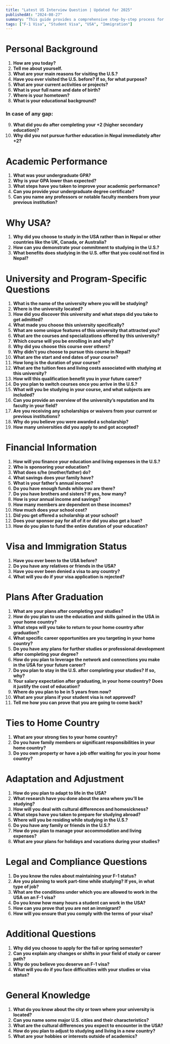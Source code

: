```yaml
---
title: "Latest US Interview Question | Updated for 2025"
publishedAt: "2024-08-27"
summary: "This guide provides a comprehensive step-by-step process for obtaining an F-1 student visa for studying in the USA in 2024, from application submission to arriving in the USA."
tags: ["F-1 Visa", "Student Visa", "USA", "Immigration"]
---
```


# Personal Background

1. **How are you today?**
2. **Tell me about yourself.**
3. **What are your main reasons for visiting the U.S.?**
4. **Have you ever visited the U.S. before? If so, for what purpose?**
5. **What are your current activities or projects?**
6. **What is your full name and date of birth?**
7. **Where is your hometown?**
8. **What is your educational background?**

### In case of any gap:
9. **What did you do after completing your +2 (higher secondary education)?**
10. **Why did you not pursue further education in Nepal immediately after +2?**

# Academic Performance

1. **What was your undergraduate GPA?**
2. **Why is your GPA lower than expected?**
3. **What steps have you taken to improve your academic performance?**
4. **Can you provide your undergraduate degree certificate?**
5. **Can you name any professors or notable faculty members from your previous institution?**

# Why USA?

1. **Why did you choose to study in the USA rather than in Nepal or other countries like the UK, Canada, or Australia?**
2. **How can you demonstrate your commitment to studying in the U.S.?**
3. **What benefits does studying in the U.S. offer that you could not find in Nepal?**

# University and Program-Specific Questions

1. **What is the name of the university where you will be studying?**
2. **Where is the university located?**
3. **How did you discover this university and what steps did you take to get admitted?**
4. **What made you choose this university specifically?**
5. **What are some unique features of this university that attracted you?**
6. **What are the courses and specializations offered by this university?**
7. **Which course will you be enrolling in and why?**
8. **Why did you choose this course over others?**
9. **Why didn't you choose to pursue this course in Nepal?**
10. **What are the start and end dates of your course?**
11. **How long is the duration of your course?**
12. **What are the tuition fees and living costs associated with studying at this university?**
13. **How will this qualification benefit you in your future career?**
14. **Do you plan to switch courses once you arrive in the U.S.?**
15. **What will you be studying in your course, and what subjects are included?**
16. **Can you provide an overview of the university’s reputation and its faculty in your field?**
17. **Are you receiving any scholarships or waivers from your current or previous institutions?**
18. **Why do you believe you were awarded a scholarship?**
19. **How many universities did you apply to and got accepted?**

# Financial Information

1. **How will you finance your education and living expenses in the U.S.?**
2. **Who is sponsoring your education?**
3. **What does s/he (mother/father) do?**
4. **What savings does your family have?**
5. **What is your father’s annual income?**
6. **Do you have enough funds while you are there?**
7. **Do you have brothers and sisters? If yes, how many?**
8. **How is your annual income and savings?**
9. **How many members are dependent on these incomes?**
10. **How much does your school cost?**
11. **Did you get offered a scholarship at your school?**
12. **Does your sponsor pay for all of it or did you also get a loan?**
13. **How do you plan to fund the entire duration of your education?**

# Visa and Immigration Status

1. **Have you ever been to the USA before?**
2. **Do you have any relatives or friends in the USA?**
3. **Have you ever been denied a visa to any country?**
4. **What will you do if your visa application is rejected?**

# Plans After Graduation

1. **What are your plans after completing your studies?**
2. **How do you plan to use the education and skills gained in the USA in your home country?**
3. **What steps will you take to return to your home country after graduation?**
4. **What specific career opportunities are you targeting in your home country?**
5. **Do you have any plans for further studies or professional development after completing your degree?**
6. **How do you plan to leverage the network and connections you make in the USA for your future career?**
7. **Do you plan to stay in the U.S. after completing your studies? If so, why?**
8. **Your salary expectation after graduating, in your home country? Does it justify the cost of education?**
9. **Where do you plan to be in 5 years from now?**
10. **What are your plans if your student visa is not approved?**
11. **Tell me how you can prove that you are going to come back?**

# Ties to Home Country

1. **What are your strong ties to your home country?**
2. **Do you have family members or significant responsibilities in your home country?**
3. **Do you own property or have a job offer waiting for you in your home country?**

# Adaptation and Adjustment

1. **How do you plan to adapt to life in the USA?**
2. **What research have you done about the area where you’ll be studying?**
3. **How will you deal with cultural differences and homesickness?**
4. **What steps have you taken to prepare for studying abroad?**
5. **Where will you be residing while studying in the U.S.?**
6. **Do you have any family or friends in the U.S.?**
7. **How do you plan to manage your accommodation and living expenses?**
8. **What are your plans for holidays and vacations during your studies?**

# Legal and Compliance Questions

1. **Do you know the rules about maintaining your F-1 status?**
2. **Are you planning to work part-time while studying? If yes, in what type of job?**
3. **What are the conditions under which you are allowed to work in the USA on an F-1 visa?**
4. **Do you know how many hours a student can work in the USA?**
5. **How can you prove that you are not an immigrant?**
6. **How will you ensure that you comply with the terms of your visa?**

# Additional Questions

1. **Why did you choose to apply for the fall or spring semester?**
2. **Can you explain any changes or shifts in your field of study or career path?**
3. **Why do you believe you deserve an F-1 visa?**
4. **What will you do if you face difficulties with your studies or visa status?**

# General Knowledge

1. **What do you know about the city or town where your university is located?**
2. **Can you name some major U.S. cities and their characteristics?**
3. **What are the cultural differences you expect to encounter in the USA?**
4. **How do you plan to adjust to studying and living in a new country?**
5. **What are your hobbies or interests outside of academics?**
